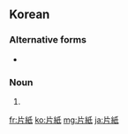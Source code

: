 ==Korean==
{{ko-hanjatab}}

===Alternative forms===
* {{l|ko|便紙}}

===Noun===
{{ko-noun|hj|hangeul=편지}}

# {{hanja form of|편지|(postal) [[letter]]}}

[[fr:片紙]]
[[ko:片紙]]
[[mg:片紙]]
[[ja:片紙]]